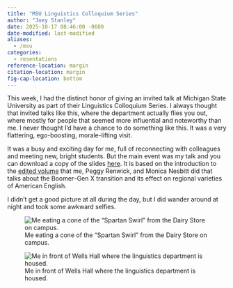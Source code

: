 ```yaml
---
title: "MSU Linguistics Colloquium Series"
author: "Joey Stanley"
date: 2025-10-17 08:46:00 -0600
date-modified: last-modified
aliases:
  - /msu
categories:
  - resentations
reference-location: margin
citation-location: margin
fig-cap-location: bottom
---
```


This week, I had the distinct honor of giving an invited talk at Michigan State University as part of their Linguistics Colloquium Series. I always thought that invited talks like this, where the department actually flies you out, where mostly for people that seemed more influential and noteworthy than me. I never thought I'd have a chance to do something like this. It was a very flattering, ego-boosting, morale-lifting visit. 

It was a busy and exciting day for me, full of reconnecting with colleagues and meeting new, bright students. But the main event was my talk and you can download a copy of the slides [here](/downloads/251017-MSU.pdf). It is based on the introduction to the [edited volume](https://read.dukeupress.edu/pads/issue/109/1) that me, Peggy Renwick, and Monica Nesbitt did that talks about the Boomer--Gen X transition and its effect on regional varieties of American English.

I didn't get a good picture at all during the day, but I did wander around at night and took some awkward selfies.

::: {layout="[[50,50]]"}
![Me eating a cone of the "Spartan Swirl" from the Dairy Store on campus.](ice cream.jpeg)

![Me in front of Wells Hall where the linguistics department is housed.](wells.jpeg)

:::